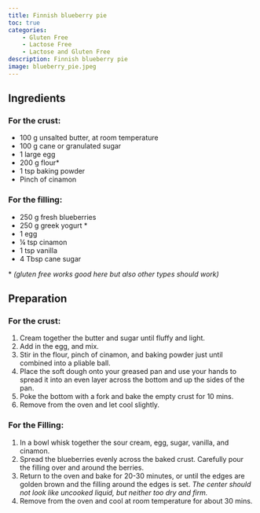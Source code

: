 ```yaml
---
title: Finnish blueberry pie
toc: true
categories: 
    - Gluten Free
    - Lactose Free
    - Lactose and Gluten Free
description: Finnish blueberry pie
image: blueberry_pie.jpeg
---
```

## Ingredients

### For the crust:

- 100 g unsalted butter, at room temperature
- 100 g cane or granulated sugar
- 1 large egg
- 200 g flour*
- 1 tsp baking powder
- Pinch of cinamon

### For the filling:

- 250 g fresh blueberries
- 250 g greek yogurt *
- 1 egg
- ¼ tsp cinamon
- 1 tsp vanilla
- 4 Tbsp cane sugar

\* *(gluten free works good here but also other types should work)*

## Preparation

### For the crust:

1. Cream together the butter and sugar until fluffy and light.
2. Add in the egg, and mix.
3. Stir in the flour, pinch of cinamon, and baking powder just until combined into a pliable ball.
4. Place the soft dough onto your greased pan and use your hands to spread it into an even layer across the bottom and up the sides of the pan.
5. Poke the bottom with a fork and bake the empty crust for 10 mins. 
6. Remove from the oven and let cool slightly.

### For the Filling:

1. In a bowl whisk together the sour cream, egg, sugar, vanilla, and cinamon.
2. Spread the blueberries evenly across the baked crust. Carefully pour the filling over and around the berries.
3. Return to the oven and bake for 20-30 minutes, or until the edges are golden brown and the filling around the edges is set. 
*The center should not look like uncooked liquid, but neither too dry and firm.*
4. Remove from the oven and cool at room temperature for about 30 mins.
